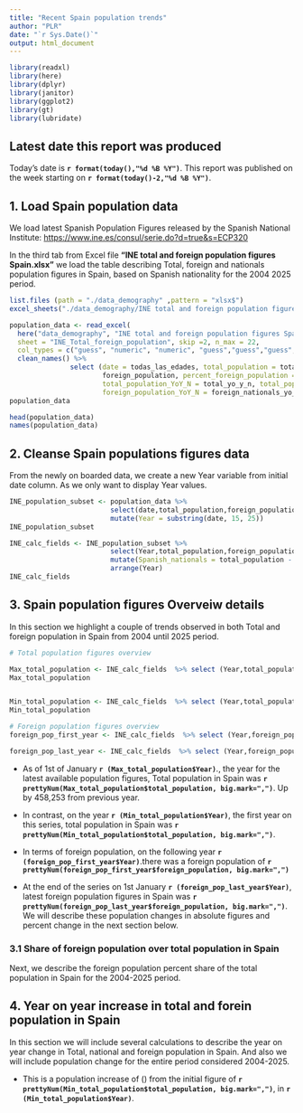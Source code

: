 ```yaml
---
title: "Recent Spain population trends"
author: "PLR"
date: "`r Sys.Date()`"
output: html_document
---
```


```r
library(readxl)
library(here)
library(dplyr)
library(janitor)
library(ggplot2)
library(gt)
library(lubridate)
```

## Latest date this report was produced

Today's date is **`r format(today(),"%d %B %Y")`**. This report was published on the week starting on  **`r format(today()-2,"%d %B %Y")`**. 


## 1. Load Spain population data

We load latest Spanish Population Figures released by the Spanish National Institute: <https://www.ine.es/consul/serie.do?d=true&s=ECP320>

In the third tab from Excel file **"INE total and foreign population figures Spain.xlsx"** we load the table describing Total, foreign and nationals population figures in Spain, based on Spanish nationality for the 2004 2025 period.

```r
list.files (path = "./data_demography" ,pattern = "xlsx$")
excel_sheets("./data_demography/INE total and foreign population figures Spain.xlsx")
```


```r
population_data <- read_excel(
  here("data_demography", "INE total and foreign population figures Spain.xlsx"), 
  sheet = "INE_Total_foreign_population", skip =2, n_max = 22,
  col_types = c("guess", "numeric", "numeric", "guess","guess","guess","guess","guess")) %>% 
  clean_names() %>% 
               select (date = todas_las_edades, total_population = total,
                       foreign_population, percent_foreign_population = percent_foreign_nationals_total_population,
                       total_population_YoY_N = total_yo_y_n, total_population_YoY_perc = total_yo_y_percent,
                       foreign_population_YoY_N = foreign_nationals_yo_y_n, foreign_population_YoY_perc= foreign_total_yo_y_percent)
population_data

head(population_data)
names(population_data)
```


## 2. Cleanse Spain populations figures data

From the newly on boarded data, we create a new Year variable from initial date column. As we only want to display Year values.

```r
INE_population_subset <- population_data %>%
                         select(date,total_population,foreign_population) %>% 
                         mutate(Year = substring(date, 15, 25)) 
INE_population_subset
```
```r
INE_calc_fields <- INE_population_subset %>%                          
                         select(Year,total_population,foreign_population) %>% 
                         mutate(Spanish_nationals = total_population - foreign_population) %>% 
                         arrange(Year)
INE_calc_fields
```

## 3.  Spain population figures Overveiw details 

In this section we highlight a couple of trends observed in both Total and foreign population in Spain from 2004 until 2025 period.

```r
# Total population figures overview

Max_total_population <- INE_calc_fields  %>% select (Year,total_population) %>% filter(Year == max(INE_calc_fields$Year))
Max_total_population


Min_total_population <- INE_calc_fields  %>% select (Year,total_population) %>% filter(Year == min(INE_calc_fields$Year))
Min_total_population

# Foreign population figures overview
foreign_pop_first_year <- INE_calc_fields  %>% select (Year,foreign_population) %>% filter(Year == 2005)

foreign_pop_last_year <- INE_calc_fields  %>% select (Year,foreign_population) %>% filter(Year == 2025)
```

- As of 1st of January **`r (Max_total_population$Year)`**., the year for the latest available population figures, Total population in Spain was  **`r prettyNum(Max_total_population$total_population, big.mark=",")`**. Up by 458,253 from previous year.

- In contrast, on the year **`r (Min_total_population$Year)`**, the first year on this series, total population in Spain was **`r prettyNum(Min_total_population$total_population, big.mark=",")`**. 

- In terms of foreign population, on the following year **`r (foreign_pop_first_year$Year)`**.there was a foreign population of **`r prettyNum(foreign_pop_first_year$foreign_population, big.mark=",")`** 

- At the end of the series on 1st January **`r (foreign_pop_last_year$Year)`**, latest foreign population figures in Spain was **`r prettyNum(foreign_pop_last_year$foreign_population, big.mark=",")`**. We will describe these population changes in absolute figures and percent change in the next section below.

### 3.1 Share of foreign population over total population in Spain

Next, we describe the foreign population percent share of the total population in Spain for the 2004-2025 period.


## 4. Year on year increase in total and forein population in Spain

In this section we will include several calculations to describe the year on year change in Total, national and foreign population in Spain. And also we will include population change for the entire period considered 2004-2025.

- This is a population increase of () from the initial figure of **`r prettyNum(Min_total_population$total_population, big.mark=",")`**, in **`r (Min_total_population$Year)`**.


